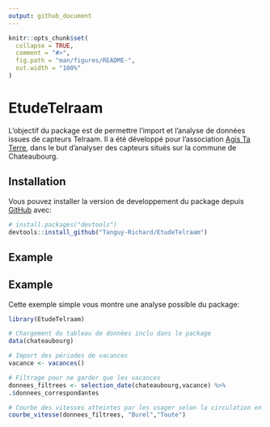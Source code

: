 ```yaml
---
output: github_document
---
```


<!-- README.md is generated from README.Rmd. Please edit that file -->

```r
knitr::opts_chunk$set(
  collapse = TRUE,
  comment = "#>",
  fig.path = "man/figures/README-",
  out.width = "100%"
)
```

# EtudeTelraam

<!-- badges: start -->
<!-- badges: end -->


L'objectif du package est de permettre l'import et l'analyse de données issues de capteurs Telraam.
Il a été développé pour l'association [Agis Ta Terre](https://www.agistaterre.org/), dans le but d'analyser des
capteurs situés sur la commune de Chateaubourg.

## Installation

Vous pouvez installer la version de developpement du package depuis [GitHub](https://github.com/) avec:

``` r
# install.packages("devtools")
devtools::install_github("Tanguy-Richard/EtudeTelraam")
```

## Example

## Example

Cette exemple simple vous montre une analyse possible du package:

``` r
library(EtudeTelraam)

# Chargement du tableau de données inclu dans le package
data(chateaubourg)

# Import des périodes de vacances
vacance <- vacances()

# Filtrage pour ne garder que les vacances
donnees_filtrees <- selection_date(chateaubourg,vacance) %>%
.$donnees_correspondantes

# Courbe des vitesses atteintes par les usager selon la circulation en période de vacances
courbe_vitesse(donnees_filtrees, "Burel","Toute")

```

